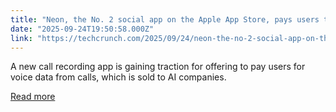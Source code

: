 ```yaml
---
title: "Neon, the No. 2 social app on the Apple App Store, pays users to record their phone calls and sells data to AI firms"
date: "2025-09-24T19:50:58.000Z"
link: "https://techcrunch.com/2025/09/24/neon-the-no-2-social-app-on-the-apple-app-store-pays-users-to-record-their-phone-calls-and-sells-data-to-ai-firms/"
---
```


A new call recording app is gaining traction for offering to pay users for voice data from calls, which is sold to AI companies.

[Read more](https://techcrunch.com/2025/09/24/neon-the-no-2-social-app-on-the-apple-app-store-pays-users-to-record-their-phone-calls-and-sells-data-to-ai-firms/)

